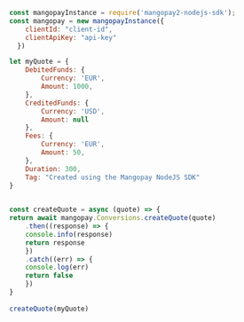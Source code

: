 ```javascript NodeJS
const mangopayInstance = require('mangopay2-nodejs-sdk');
const mangopay = new mangopayInstance({
    clientId: "client-id",
    clientApiKey: "api-key"
  })

let myQuote = {
    DebitedFunds: {
        Currency: 'EUR',
        Amount: 1000,
    },
    CreditedFunds: {
        Currency: 'USD', 
        Amount: null   
    },
    Fees: {
        Currency: 'EUR',
        Amount: 50,
    },
    Duration: 300,
    Tag: "Created using the Mangopay NodeJS SDK"
}

  
const createQuote = async (quote) => {
return await mangopay.Conversions.createQuote(quote)
    .then((response) => {
    console.info(response)
    return response
    })
    .catch((err) => {
    console.log(err)
    return false
    })
}
  
createQuote(myQuote)
```